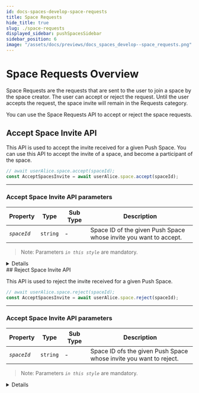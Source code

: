 ```yaml
---
id: docs-spaces-develop-space-requests
title: Space Requests
hide_title: true
slug: ./space-requests
displayed_sidebar: pushSpacesSidebar
sidebar_position: 6
image: "/assets/docs/previews/docs_spaces_develop--space_requests.png"
---
```


# Space Requests Overview

Space Requests are the requests that are sent to the user to join a space by the space creator. The user can accept or reject the request. Until the user accepts the request, the space invite will remain in the Requests category.

You can use the Space Requests API to accept or reject the space requests.

<head>
  <title>Space Requests | Push Spaces | Push Documentation</title>
</head>


## Accept Space Invite API

This API is used to accept the invite received for a given Push Space. You can use this API to accept the invite of a space, and become a participant of the space.

<Tabs className="codetabs" groupId="code-examples">
  <TabItem value="js" attributes={{className: "codetab js"}} default>

```typescript
// await userAlice.space.accept(spaceId);
const AcceptSpacesInvite = await userAlice.space.accept(spaceId);
```

  </TabItem>
</Tabs>

---

### Accept Space Invite API parameters

| Property    | Type     | Sub Type | Description                                                       |
| ----------- | -------- | -------- | ----------------------------------------------------------------- |
| _`spaceId`_ | `string` | -        | Space ID of the given Push Space whose invite you want to accept. |

> Note: Parameters _`in this style`_ are mandatory.

<Details summary="Expected response">

200 OK

</Details>
## Reject Space Invite API

This API is used to reject the invite received for a given Push Space.

<Tabs className="codetabs" groupId="code-examples">
  <TabItem value="js" attributes={{className: "codetab js"}} default>

```typescript
// await userAlice.space.reject(spaceId);
const AcceptSpacesInvite = await userAlice.space.reject(spaceId);
```

  </TabItem>
</Tabs>

---

### Accept Space Invite API parameters

| Property    | Type     | Sub Type | Description                                                        |
| ----------- | -------- | -------- | ------------------------------------------------------------------ |
| _`spaceId`_ | `string` | -        | Space ID ofs the given Push Space whose invite you want to reject. |

> Note: Parameters _`in this style`_ are mandatory.

<Details summary="Expected response">

200 OK

</Details>
